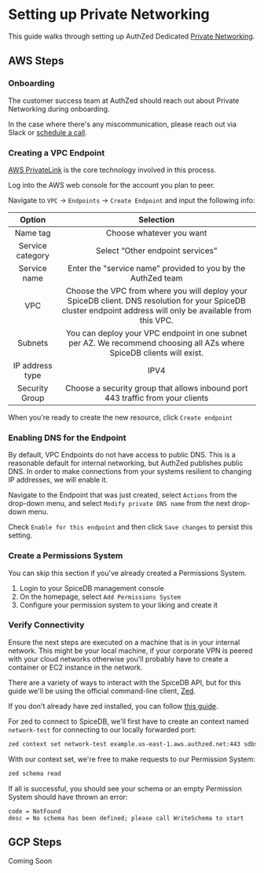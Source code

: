 
# Setting up Private Networking

This guide walks through setting up AuthZed Dedicated [Private Networking].


[Private Networking]: ../concepts/private-networking

## AWS Steps

<Steps>

### Onboarding

The customer success team at AuthZed should reach out about Private Networking during onboarding.

In the case where there's any miscommunication, please reach out via Slack or [schedule a call][call].

[call]: https://authzed.com/call

### Creating a VPC Endpoint

[AWS PrivateLink] is the core technology involved in this process.

[AWS PrivateLink]: https://docs.aws.amazon.com/whitepapers/latest/aws-privatelink/aws-privatelink.html

Log into the AWS web console for the account you plan to peer.

Navigate to `VPC` → `Endpoints` → `Create Endpoint` and input the following info:

| Option               | Selection            |
| :-------------------:| :-------------------:|
| Name tag         | Choose whatever you want |
| Service category   | Select “Other endpoint services” |
| Service name       | Enter the "service name" provided to you by the AuthZed team |
| VPC                | Choose the VPC from where you will deploy your SpiceDB client. DNS resolution for your SpiceDB cluster endpoint address will only be available from this VPC. |
| Subnets            | You can deploy your VPC endpoint in one subnet per AZ. We recommend choosing all AZs where SpiceDB clients will exist. |
| IP address type    | IPV4 |
| Security Group     | Choose a security group that allows inbound port 443 traffic from your clients |

When you're ready to create the new resource, click `Create endpoint`

### Enabling DNS for the Endpoint

By default, VPC Endpoints do not have access to public DNS.
This is a reasonable default for internal networking, but AuthZed publishes public DNS.
In order to make connections from your systems resilient to changing IP addresses, we will enable it.

Navigate to the Endpoint that was just created, select `Actions` from the drop-down menu, and select `Modify private DNS name` from the next drop-down menu.

Check `Enable for this endpoint` and then click `Save changes` to persist this setting.

### Create a Permissions System

You can skip this section if you've already created a Permissions System.

1. Login to your SpiceDB management console
2. On the homepage, select `Add Permissions System`
3. Configure your permission system to your liking and create it

### Verify Connectivity

Ensure the next steps are executed on a machine that is in your internal network.
This might be your local machine, if your corporate VPN is peered with your cloud networks otherwise you'll probably have to create a container or EC2 instance in the network.

There are a variety of ways to interact with the SpiceDB API, but for this guide we'll be using the official command-line client, [Zed].

If you don't already have zed installed, you can follow [this guide][install-zed].

For zed to connect to SpiceDB, we'll first have to create an context named `network-test` for connecting to our locally forwarded port:

```sh
zed context set network-test example.us-east-1.aws.authzed.net:443 sdbst_h256_cef4fc239bf...
```
With our context set, we're free to make requests to our Permission System:

```sh
zed schema read
```

If all is successful, you should see your schema or an empty Permission System should have thrown an error:

```
code = NotFound
desc = No schema has been defined; please call WriteSchema to start
```

[zed]: https://github.com/authzed/zed
[install-zed]: ../../spicedb/guides/installing-zed

</Steps>

## GCP Steps

Coming Soon
